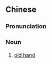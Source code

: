 {{also|老把势}}
==Chinese==
{{zh-forms|s=老把势|type=12}}

===Pronunciation===
{{zh-pron
|m=lǎobǎshi
|cat=n
}}

===Noun===
{{zh-noun}}

# [[old hand]]